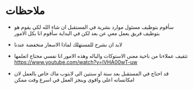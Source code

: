 # ملاحظات

- سأقوم بتوظيف مسئول موارد بشرية في المستقبل ان شاء الله
لكي يقوم هو بتوظيف فريق يعمل معي عن بعد
لكن في البداية سأقوم انا بكل الامور

- لابد ان نشرح للمستهلك لماذا الاسعار منخفضة عندنا

- تثقيف عملاءنا من ناحية معنى الاستوكات والباله وهذه الامور انا نفسي محتاج اتعلمها
https://www.youtube.com/watch?v=lVHA00wT-uw


- قد احتاج في المستقبل بعد سنة او سنتين الى لابتوب ماك خاص بالعمل لان امكانساته اعلى واقوى وينجز العمل في اسرع وقت ممكن
